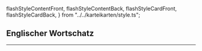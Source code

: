   flashStyleContentFront,
  flashStyleContentBack,
  flashStyleCardFront,
  flashStyleCardBack,
} from "../../karteikarten/style.ts";

## Englischer Wortschatz

---

<div style={{ margin: "0 auto" }}>
  <FlashcardArray
    cards={cards}
    cycle={true}
    frontContentStyle={flashStyleContentFront}
    backContentStyle={flashStyleContentBack}
    frontCardStyle={flashStyleCardFront}
    backCardStyle={flashStyleCardBack}
    style={{ margin: "0 auto" }}
  />
</div>
